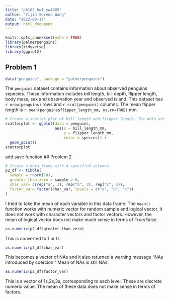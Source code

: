 ```yaml
---
title: "p8105_hw1_yw4005"
author: "Yijin Serena Wang"
date: "2022-09-17"
output: html_document
---
```


```r
knitr::opts_chunk$set(echo = TRUE)
library(palmerpenguins)
library(tidyverse)
library(ggplot2)
```

## Problem 1
```r
data("penguins", package = "palmerpenguins")
```

The `penguins` dataset contains information about observed penguins sepecies. These information includes bill length, bill depth, flipper length, body mass, sex and observation year and observed island. This dataset has `r nrow(penguins)` rows and `r ncol(penguins)` columns. The mean flipper length is `r mean(penguins$flipper_length_mm, na.rm=TRUE)` mm.

```r
# Create a scatter plot of bill length and filpper length. The dots are colored by species
scattorplot <- ggplot(data = penguins, 
                      aes(x = bill_length_mm, 
                          y = flipper_length_mm, 
                          color = species)) +
  geom_point()
scattorplot
```
add save function
## Problem 2
```r
# Create a data frame with 4 specified columns. 
p2_df <- tibble(
  sample = rnorm(10),
  greater_than_zero = sample > 0,
  char_var= c(rep("a", 3), rep("b", 3), rep("c", 4)),
  factor_var= factor(char_var, levels = c("a", "b", "c"))
)
```

I tried to take the mean of each variable in this data frame. The `mean()` function works with numeric vector for random sample and logical vector. It does not work with character vectors and factor vectors. However, the mean of logical vector does not make much sense in terms of True/False. 

```r
as.numeric(p2_df$greater_than_zero)
```
This is converted to 1 or 0. 
```r
as.numeric(p2_df$char_var)
```
This becomes a vector of NAs and it also returned a warning message "NAs introduced by coercion." Mean of NAs is still NAs.
```r
as.numeric(p2_df$factor_var)
```
This is a vector of 1s,2s,3s, corresponding to each level. These are discrete numeric value. The mean of these data does not make sense in terms of factors. 